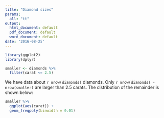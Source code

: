 ```yaml
---
title: "Diamond sizes"
params:
  all: "tt"
output:
  html_document: default
  pdf_document: default
  word_document: default
date: '2016-08-25'
---
```


```r
library(ggplot2)
library(dplyr)

smaller <- diamonds %>% 
  filter(carat <= 2.5)
```

We have data about `r nrow(diamonds)` diamonds. Only 
`r nrow(diamonds) - nrow(smaller)` are larger than
2.5 carats. The distribution of the remainder is shown
below:

```r
smaller %>% 
  ggplot(aes(carat)) + 
  geom_freqpoly(binwidth = 0.01)

```